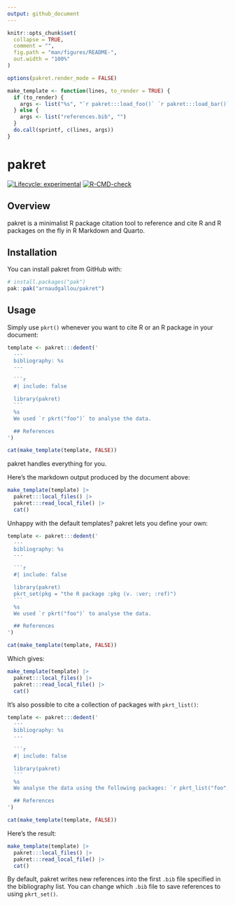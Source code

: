```yaml
---
output: github_document
---
```


<!-- README.md is generated from README.Rmd. Please edit that file -->

```r
knitr::opts_chunk$set(
  collapse = TRUE,
  comment = "",
  fig.path = "man/figures/README-",
  out.width = "100%"
)

options(pakret.render_mode = FALSE)

make_template <- function(lines, to_render = TRUE) {
  if (to_render) {
    args <- list("%s", "`r pakret:::load_foo()` `r pakret:::load_bar()`")
  } else {
    args <- list("references.bib", "")
  }
  do.call(sprintf, c(lines, args))
}
```

# pakret

<!-- badges: start -->
[![Lifecycle: experimental](https://img.shields.io/badge/lifecycle-experimental-orange.svg)](https://lifecycle.r-lib.org/articles/stages.html#experimental)
[![R-CMD-check](https://github.com/arnaudgallou/pakret/actions/workflows/R-CMD-check.yaml/badge.svg)](https://github.com/arnaudgallou/pakret/actions/workflows/R-CMD-check.yaml)
<!-- badges: end -->

## Overview

pakret is a minimalist R package citation tool to reference and cite R and R packages on the fly in R Markdown and Quarto.

## Installation

You can install pakret from GitHub with:

```r
# install.packages("pak")
pak::pak("arnaudgallou/pakret")
```

## Usage

Simply use `pkrt()` whenever you want to cite R or an R package in your document:

````r
template <- pakret:::dedent('
  ---
  bibliography: %s
  ---

  ```r
  #| include: false

  library(pakret)
  ```
  %s
  We used `r pkrt("foo")` to analyse the data.

  ## References
')
````

```r
cat(make_template(template, FALSE))
```

pakret handles everything for you.

Here’s the markdown output produced by the document above:

```r
make_template(template) |>
  pakret:::local_files() |>
  pakret:::read_local_file() |>
  cat()
```

Unhappy with the default templates? pakret lets you define your own:

````r
template <- pakret:::dedent('
  ---
  bibliography: %s
  ---

  ```r
  #| include: false

  library(pakret)
  pkrt_set(pkg = "the R package :pkg (v. :ver; :ref)")
  ```
  %s
  We used `r pkrt("foo")` to analyse the data.

  ## References
')
````

```r
cat(make_template(template, FALSE))
```

Which gives:

```r
make_template(template) |>
  pakret:::local_files() |>
  pakret:::read_local_file() |>
  cat()
```

It's also possible to cite a collection of packages with `pkrt_list()`:

````r
template <- pakret:::dedent('
  ---
  bibliography: %s
  ---

  ```r
  #| include: false

  library(pakret)
  ```
  %s
  We analyse the data using the following packages: `r pkrt_list("foo", "bar")`.

  ## References
')
````

```r
cat(make_template(template, FALSE))
```

Here's the result:

```r
make_template(template) |>
  pakret:::local_files() |>
  pakret:::read_local_file() |>
  cat()
```

By default, pakret writes new references into the first `.bib` file specified in the bibliography list.
You can change which `.bib` file to save references to using `pkrt_set()`.
